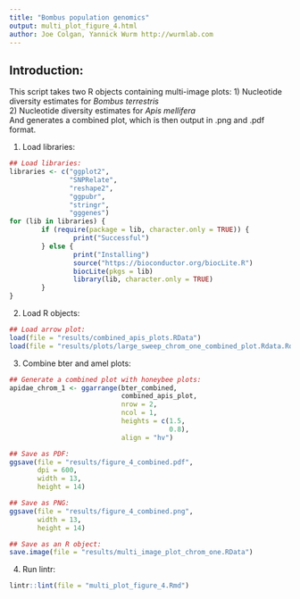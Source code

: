 ```yaml
---
title: "Bombus population genomics"
output: multi_plot_figure_4.html
author: Joe Colgan, Yannick Wurm http://wurmlab.com
---
```


## Introduction:
This script takes two R objects containing multi-image plots:
1) Nucleotide diversity estimates for _Bombus terrestris_  
2) Nucleotide diversity estimates for _Apis mellifera_  
And generates a combined plot, which is then output in .png and .pdf format.  

1. Load libraries:  

```r
## Load libraries:
libraries <- c("ggplot2",
               "SNPRelate",
               "reshape2",
               "ggpubr",
               "stringr",
               "gggenes")
for (lib in libraries) {
        if (require(package = lib, character.only = TRUE)) {
                print("Successful")
        } else {
                print("Installing")
                source("https://bioconductor.org/biocLite.R")
                biocLite(pkgs = lib)
                library(lib, character.only = TRUE)
        }
}
```

2. Load R objects:

```r
## Load arrow plot:
load(file = "results/combined_apis_plots.RData")
load(file = "results/plots/large_sweep_chrom_one_combined_plot.Rdata.Rdata")
```

3. Combine bter and amel plots:

```r
## Generate a combined plot with honeybee plots:
apidae_chrom_1 <- ggarrange(bter_combined,
                            combined_apis_plot,
                            nrow = 2,
                            ncol = 1,
                            heights = c(1.5,
                                        0.8),
                            align = "hv")

## Save as PDF:
ggsave(file = "results/figure_4_combined.pdf",
       dpi = 600,
       width = 13,
       height = 14)

## Save as PNG:
ggsave(file = "results/figure_4_combined.png",
       width = 13,
       height = 14)

## Save as an R object:
save.image(file = "results/multi_image_plot_chrom_one.RData")
```

4. Run lintr:

```r
lintr::lint(file = "multi_plot_figure_4.Rmd")
```
